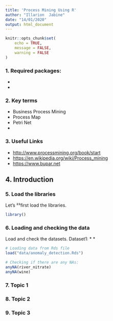 ---
title: 'Process Mining Using R'
author: "Illarion  Jabine"
date: "14/01/2020"
output: html_document
---

```{r setup, include=FALSE}
knitr::opts_chunk$set(
	echo = TRUE,
	message = FALSE,
	warning = FALSE
)
```


### 1. Required packages:

* [bupaR]: Business Process Analysis in R
* []:

### 2. Key terms
 * Business Process Mining
 * Process Map
 * Petri Net
 * 

### 3. Useful Links
 * <http://www.processmining.org/book/start>
 * <https://en.wikipedia.org/wiki/Process_mining>
 * <https://www.bupar.net>
 
## 4. Introduction


### 5. Load the libraries
Let's ²²first load the libraries.
```{r loading packages, message=FALSE, warning=FALSE}
library()
```

### 6. Loading and checking the data

Load and check the datasets.
Dataset1:
 * 
 * 
 
```{r load the data and pre-process them}
# Loading data from Rds file
load("data/anomaly_detection.Rds")

# Checking if there are any NAs:
anyNA(river_nitrate)
anyNA(wine)

```

### 7. Topic 1


### 8. Topic 2


### 9. Topic 3
